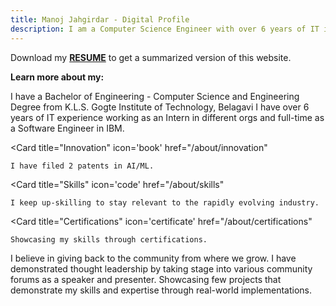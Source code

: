 ```yaml
---
title: Manoj Jahgirdar - Digital Profile
description: ​​I am a Computer Science Engineer with over 6 years of IT industry experience, currently working as Software Engineer at IBM Software Labs in Bengaluru, India. My areas of expertise include Data & AI, Containers & Kubernetes, Cloud-Native Applications, and Sustainable Software. Skilled in Python, Java, JavaScript, C, C++, and Go. I have been recognized with IBM’s People’s Choice and Manager’s Choice awards for growth and innovation. I am also a proud Inventor of 2 patents, and I am aspiring to advance as a Software Development Engineer - II to apply my technical and leadership skills in building sustainable software solutions.
---
```

Download my <Icon icon="file"/> **[RESUME](https://github.com/manojjahgirdar/docs/blob/main/artefacts/Manoj%20Jahgirdar%20Software%20Engineer%20CV.pdf?raw=True)** to get a summarized version of this website. 

**Learn more about my:**

<CardGroup cols={3}>
    <Card
        title="Education"
        icon='books'
        href="/about/education"
    >
    I have a Bachelor of Engineering - Computer Science and Engineering Degree from K.L.S. Gogte Institute of Technology, Belagavi
    </Card>
  <Card
    title="Experience"
    icon='briefcase'
    href="/about/experience"
  >
    I have over 6 years of IT experience working as an Intern in different orgs and full-time as a Software Engineer in IBM.
  </Card>
  
  <Card
    title="Innovation"
    icon='book'
    href="/about/innovation"
  >
    I have filed 2 patents in AI/ML.
  </Card>
  
  <Card
    title="Skills"
    icon='code'
    href="/about/skills"
  >
    I keep up-skilling to stay relevant to the rapidly evolving industry.
  </Card>

  <Card
    title="Certifications"
    icon='certificate'
    href="/about/certifications"
  >
    Showcasing my skills through certifications.
  </Card>
  <Card
        title="Community contributions"
        icon='users'
        href="/about/contributions"
    >
    I believe in giving back to the community from where we grow.
    </Card>
  <Card
        title="Thought leadership"
        icon='podium'
        href="/about/thought-leadership"
    >
    I have demonstrated thought leadership by taking stage into various community forums as a speaker and presenter.
    </Card>
     <Card
        title="My Projects"
        icon='github'
        href="/projects/overview"
    >
    Showcasing few projects that demonstrate my skills and expertise through real-world implementations.
    </Card>
</CardGroup>